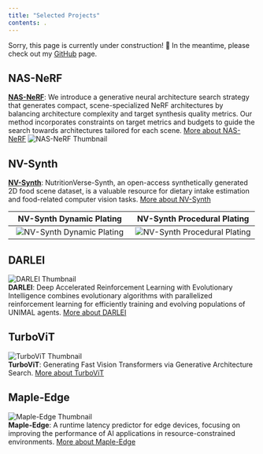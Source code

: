 ```yaml
---
title: "Selected Projects"
contents: .
---
```


Sorry, this page is currently under construction! 👷  In the meantime, please check out my [GitHub](https://github.com/saeejithnair) page.


## NAS-NeRF
[**NAS-NeRF**](https://saeejithnair.github.io/NAS-NeRF/): We introduce a generative neural architecture search strategy that generates compact, scene-specialized NeRF architectures by balancing architecture complexity and target synthesis quality metrics. Our method incorporates constraints on target metrics and budgets to guide the search towards architectures tailored for each scene.
[More about NAS-NeRF](https://saeejithnair.github.io/NAS-NeRF/)
![NAS-NeRF Thumbnail](nas_nerf_horizontal.gif)  

## NV-Synth
[**NV-Synth**](https://saeejithnair.github.io/nvsynth/): NutritionVerse-Synth, an open-access synthetically generated 2D food scene dataset, is a valuable resource for dietary intake estimation and food-related computer vision tasks. [More about NV-Synth](https://saeejithnair.github.io/nvsynth/)

| **NV-Synth Dynamic Plating** | **NV-Synth Procedural Plating** | 
|:---:|:---:|
| ![NV-Synth Dynamic Plating](nvsynth_dynamic_plating.gif) | ![NV-Synth Procedural Plating](nvsynth_procedural_plating.gif) | 


## DARLEI
![DARLEI Thumbnail]()  
**DARLEI**: Deep Accelerated Reinforcement Learning with Evolutionary Intelligence combines evolutionary algorithms with parallelized reinforcement learning for efficiently training and evolving populations of UNIMAL agents. [More about DARLEI](https://saeejithnair.github.io/darlei/)


## TurboViT
![TurboViT Thumbnail](TurboVit.png)  
**TurboViT**: Generating Fast Vision Transformers via Generative Architecture Search. [More about TurboViT](https://arxiv.org/abs/2308.11421)

## Maple-Edge
![Maple-Edge Thumbnail](maple_edge_overview_updated.png)  
**Maple-Edge**: A runtime latency predictor for edge devices, focusing on improving the performance of AI applications in resource-constrained environments.  [More about Maple-Edge](https://openaccess.thecvf.com/content/CVPR2022W/EVW/html/Nair_MAPLE-Edge_A_Runtime_Latency_Predictor_for_Edge_Devices_CVPRW_2022_paper.html)
